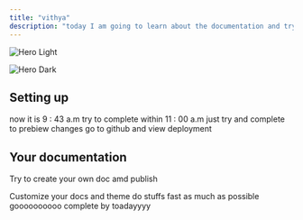 ```yaml
---
title: "vithya"
description: "today I am going to learn about the documentation and try it out in mintlify."
---
```


<img
  className="block dark:hidden"
  src="/pexels-pixabay-355952.jpg"
  alt="Hero Light"
  title={true}
/>

<img
  className="hidden dark:block"
  src="/images/hero-dark.png"
  alt="Hero Dark"
/>

## Setting up

<Note>
  now it is 9 : 43 a.m try to complete within 11 : 00 a.m
</Note>

<CardGroup cols={2}>
  <Card title="it's ok " icon="pen-to-square" href="https://mintlify.com/samantha/introduction">
    just try and complete
  </Card>
  <Card title="Preview Changes" icon="image" href="https://mintlify.com/docs/weekly">
    to prebiew changes go to github and view deployment
  </Card>
</CardGroup>

## Your documentation

Try to create your own doc amd publish

<CardGroup cols={2}>
  <Card title="create your own style" icon="palette" href="https://mintlify.com/docs/settings/global">
    Customize your docs and theme
  </Card>
  <Card title="time is 10 " icon="code" href="https://mintlify.com/docs/api-playground/openapi">
    do stuffs fast as much as possible
  </Card>
  <Card title="many more pages here" icon="screwdriver-wrench" href="https://mintlify.com/docs/content/components/accordions">
    goooooooooo
  </Card>
  <Card title="completeee" icon="stars" href="https://mintlify.com/customers">
    complete by toadayyyy
  </Card>
</CardGroup>